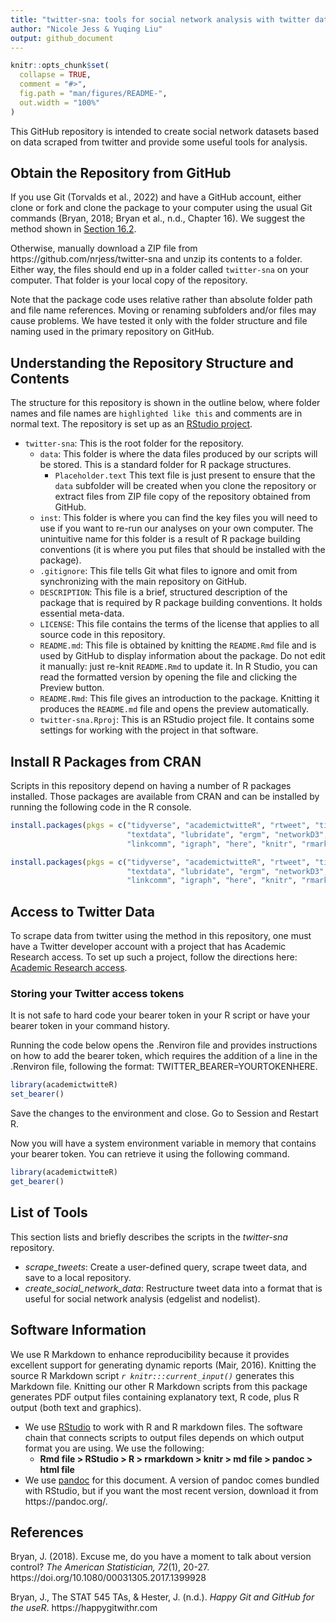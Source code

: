 ```yaml
---
title: "twitter-sna: tools for social network analysis with twitter data"
author: "Nicole Jess & Yuqing Liu"
output: github_document
---
```


<!-- README.md is generated from README.Rmd. Please edit that file -->

```r
knitr::opts_chunk$set(
  collapse = TRUE,
  comment = "#>",
  fig.path = "man/figures/README-",
  out.width = "100%"
)
```


This GitHub repository is intended to create social network datasets based on 
data scraped from twitter and provide some useful tools for analysis.


## Obtain the Repository from GitHub
If you use Git (Torvalds et al., 2022) and have a GitHub account, either clone
or fork and clone the package to your computer using the usual Git commands
(Bryan, 2018; Bryan et al., n.d., Chapter 16). We suggest the method shown in 
[Section 16.2](https://happygitwithr.com/existing-github-first.html#git-clone-usethis-rstudio).

Otherwise, manually download a ZIP file from https://github.com/nrjess/twitter-sna and unzip its contents to a folder.
Either way, the files should end up in a folder called `twitter-sna` on your
computer. That folder is your local copy of the repository.

Note that the package code uses relative rather than absolute folder path and
file name references. Moving or renaming subfolders and/or files may cause
problems. We have tested it only with the folder structure and file naming used
in the primary repository on GitHub.


## Understanding the Repository Structure and Contents
The structure for this repository is shown in the outline below, where folder names 
and file names are `highlighted like this` and comments are in normal text.
The repository is set up as an 
[RStudio project](https://support.rstudio.com/hc/en-us/articles/200526207-Using-RStudio-Projects). 

* `twitter-sna`: This is the root folder for the repository.
    * `data`: This folder is where the data files produced by our scripts will be 
      stored. This is a standard folder for R package structures. 
        * `Placeholder.text` This text file is just present to ensure that the
              `data` subfolder will be created when you clone the repository 
              or extract files from ZIP file copy of the repository obtained 
              from GitHub.
    * `inst`: This folder is where you can find the key files you will need to
      use if you want to re-run our analyses on your own computer. The 
      unintuitive name for this folder is a result of R package building 
      conventions (it is where you put files that should be installed with the
      package). 
    * `.gitignore`: This file tells Git what files to ignore and omit from 
      synchronizing with the main repository on GitHub. 
    * `DESCRIPTION`: This file is a brief, structured description of the package
      that is required by R package building conventions. It holds essential 
      meta-data. 
    * `LICENSE`: This file contains the terms of the license that applies to all 
      source code in this repository.
    * `README.md`: This file is obtained by knitting the `README.Rmd` file and 
      is used by GitHub to display information about the package. Do not edit it 
      manually: just re-knit `README.Rmd` to update it. In R Studio, you can 
      read the formatted version by opening the file and clicking the Preview 
      button.
    * `README.Rmd`: This file gives an introduction to the package. Knitting it 
      produces the `README.md` file and opens the preview automatically. 
    * `twitter-sna.Rproj`: This is an RStudio project file. It contains some 
      settings for working with the project in that software. 


## Install R Packages from CRAN
Scripts in this repository depend on having a number of R packages 
installed. Those packages are available from CRAN and can be installed by 
running the following code in the R console. 

```r 
install.packages(pkgs = c("tidyverse", "academictwitteR", "rtweet", "tidytags",
                          "textdata", "lubridate", "ergm", "networkD3", 
                          "linkcomm", "igraph", "here", "knitr", "rmarkdown"))
```

```r
install.packages(pkgs = c("tidyverse", "academictwitteR", "rtweet", "tidytags",
                          "textdata", "lubridate", "ergm", "networkD3", 
                          "linkcomm", "igraph", "here", "knitr", "rmarkdown"))
```


## Access to Twitter Data
To scrape data from twitter using the method in this repository, one must have a 
Twitter developer account with a project that has Academic Research access. To 
set up such a project, follow the directions here: [Academic Research access](https://developer.twitter.com/en/products/twitter-api/academic-research). 


### Storing your Twitter access tokens

It is not safe to hard code your bearer token in your R script or have your 
bearer token in your command history.

Running the code below opens the .Renviron file and provides instructions on how
to add the bearer token, which requires the addition of a line in the .Renviron 
file, following the format: TWITTER_BEARER=YOURTOKENHERE. 


```r
library(academictwitteR)
set_bearer()
```

Save the changes to the environment and close. Go to Session and Restart R.

Now you will have a system environment variable in memory that contains your 
bearer token. You can retrieve it using the following command. 

```r
library(academictwitteR)
get_bearer()
```

## List of Tools
This section lists and briefly describes the scripts in the *twitter-sna* repository. 

- *scrape_tweets*: Create a user-defined query, scrape tweet data, and save to a 
  local repository.
- *create_social_network_data*: Restructure tweet data into a format that is 
  useful for social network analysis (edgelist and nodelist).


## Software Information
We use R Markdown to enhance reproducibility because it provides excellent 
support for generating dynamic reports (Mair, 2016). Knitting the source R 
Markdown script *`r knitr:::current_input()`* generates this Markdown file.
Knitting our other R Markdown scripts from this package generates PDF output 
files containing explanatory text, R code, plus R output (both text and 
graphics).

- We use [RStudio](www.rstudio.org) to work with R and R markdown files. The 
  software chain that connects scripts to output files depends on which output 
  format you are using. We use the following:
    - **Rmd file > RStudio > R > rmarkdown > knitr > md file > pandoc > html file**
- We use [pandoc](https://pandoc.org) for this document. A version of pandoc 
  comes bundled with RStudio, but if you want the most recent version, download 
  it from https://pandoc.org/. 


## References
Bryan, J. (2018). Excuse me, do you have a moment to talk about version control? 
*The American Statistician, 72*(1), 20-27. 
https://doi.org/10.1080/00031305.2017.1399928

Bryan, J., The STAT 545 TAs, & Hester, J. (n.d.). 
*Happy Git and GitHub for the useR*. https://happygitwithr.com

